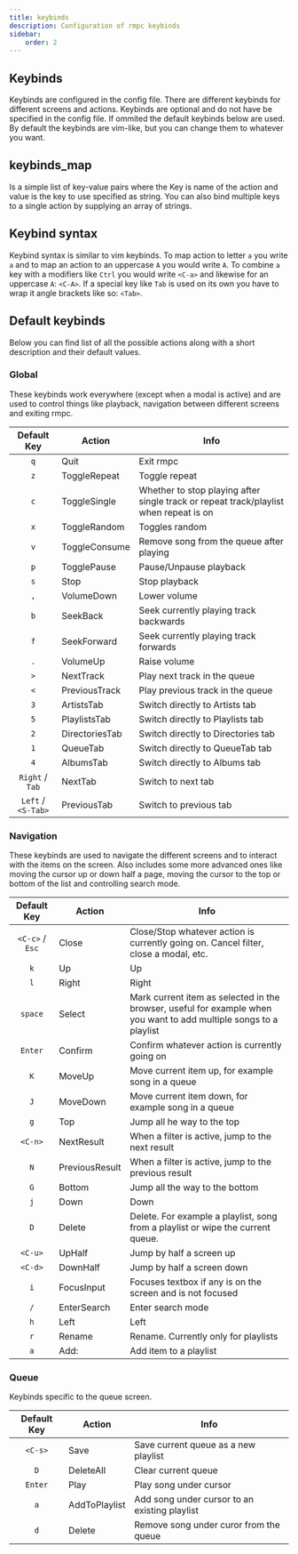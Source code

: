 ```yaml
---
title: keybinds
description: Configuration of rmpc keybinds
sidebar:
    order: 2
---
```



## Keybinds

<ConfigValue
    name="keybinds"
    type="other"
    customText="(global: <kebyinds_map>, navigation: <keybinds_map>, queue: <keybinds_map>)"
/>

Keybinds are configured in the config file. There are different keybinds for different screens and actions. Keybinds are
optional and do not have be specified in the config file. If ommited the default keybinds below are used. By default the
keybinds are vim-like, but you can change them to whatever you want.

## keybinds_map

<ConfigValue name="global" type="other" customText='{ Play: "p", Stop: ["s", "X"], ...}' />

Is a simple list of key-value pairs where the Key is name of the action and value is the key to use specified as string.
You can also bind multiple keys to a single action by supplying an array of strings.

## Keybind syntax

Keybind syntax is similar to vim keybinds. To map action to letter `a` you write `a` and to map an action to an uppercase `A`
you would write `A`. To combine `a` key with a modifiers like `Ctrl` you would write `<C-a>` and likewise for an uppercase
`A`: `<C-A>`. If a special key like `Tab` is used on its own you have to wrap it angle brackets like so: `<Tab>`.

## Default keybinds

Below you can find list of all the possible actions along with a short description and their default values.

### Global

These keybinds work everywhere (except when a modal is active) and are used to control things like playback, navigation
between different screens and exiting rmpc.

|    Default Key     | Action         | Info                                                                                  |
| :----------------: | -------------- | ------------------------------------------------------------------------------------- |
|        `q`         | Quit           | Exit rmpc                                                                             |
|        `z`         | ToggleRepeat   | Toggle repeat                                                                         |
|        `c`         | ToggleSingle   | Whether to stop playing after single track or repeat track/playlist when repeat is on |
|        `x`         | ToggleRandom   | Toggles random                                                                        |
|        `v`         | ToggleConsume  | Remove song from the queue after playing                                              |
|        `p`         | TogglePause    | Pause/Unpause playback                                                                |
|        `s`         | Stop           | Stop playback                                                                         |
|        `,`         | VolumeDown     | Lower volume                                                                          |
|        `b`         | SeekBack       | Seek currently playing track backwards                                                |
|        `f`         | SeekForward    | Seek currently playing track forwards                                                 |
|        `.`         | VolumeUp       | Raise volume                                                                          |
|        `>`         | NextTrack      | Play next track in the queue                                                          |
|        `<`         | PreviousTrack  | Play previous track in the queue                                                      |
|        `3`         | ArtistsTab     | Switch directly to Artists tab                                                        |
|        `5`         | PlaylistsTab   | Switch directly to Playlists tab                                                      |
|        `2`         | DirectoriesTab | Switch directly to Directories tab                                                    |
|        `1`         | QueueTab       | Switch directly to QueueTab tab                                                       |
|        `4`         | AlbumsTab      | Switch directly to Albums tab                                                         |
|  `Right` / `Tab`   | NextTab        | Switch to next tab                                                                    |
| `Left` / `<S-Tab>` | PreviousTab    | Switch to previous tab                                                                |

### Navigation

These keybinds are used to navigate the different screens and to interact with the items on the screen. Also includes
some more advanced ones like moving the cursor up or down half a page, moving the cursor to the top or bottom of the
list and controlling search mode.

|   Default Key   | Action         | Info                                                                                                               |
| :-------------: | -------------- | ------------------------------------------------------------------------------------------------------------------ |
| `<C-c>` / `Esc` | Close          | Close/Stop whatever action is currently going on. Cancel filter, close a modal, etc.                               |
|       `k`       | Up             | Up                                                                                                                 |
|       `l`       | Right          | Right                                                                                                              |
|     `space`     | Select         | Mark current item as selected in the browser, useful for example when you want to add multiple songs to a playlist |
|     `Enter`     | Confirm        | Confirm whatever action is currently going on                                                                      |
|       `K`       | MoveUp         | Move current item up, for example song in a queue                                                                  |
|       `J`       | MoveDown       | Move current item down, for example song in a queue                                                                |
|       `g`       | Top            | Jump all he way to the top                                                                                         |
|     `<C-n>`     | NextResult     | When a filter is active, jump to the next result                                                                   |
|       `N`       | PreviousResult | When a filter is active, jump to the previous result                                                               |
|       `G`       | Bottom         | Jump all the way to the bottom                                                                                     |
|       `j`       | Down           | Down                                                                                                               |
|       `D`       | Delete         | Delete. For example a playlist, song from a playlist or wipe the current queue.                                    |
|     `<C-u>`     | UpHalf         | Jump by half a screen up                                                                                           |
|     `<C-d>`     | DownHalf       | Jump by half a screen down                                                                                         |
|       `i`       | FocusInput     | Focuses textbox if any is on the screen and is not focused                                                         |
|       `/`       | EnterSearch    | Enter search mode                                                                                                  |
|       `h`       | Left           | Left                                                                                                               |
|       `r`       | Rename         | Rename. Currently only for playlists                                                                               |
|       `a`       | Add:           | Add item to a playlist                                                                                             |

### Queue

Keybinds specific to the queue screen.

| Default Key | Action        | Info                                          |
| :---------: | ------------- | --------------------------------------------- |
|   `<C-s>`   | Save          | Save current queue as a new playlist          |
|     `D`     | DeleteAll     | Clear current queue                           |
|   `Enter`   | Play          | Play song under cursor                        |
|     `a`     | AddToPlaylist | Add song under cursor to an existing playlist |
|     `d`     | Delete        | Remove song under curor from the queue        |
